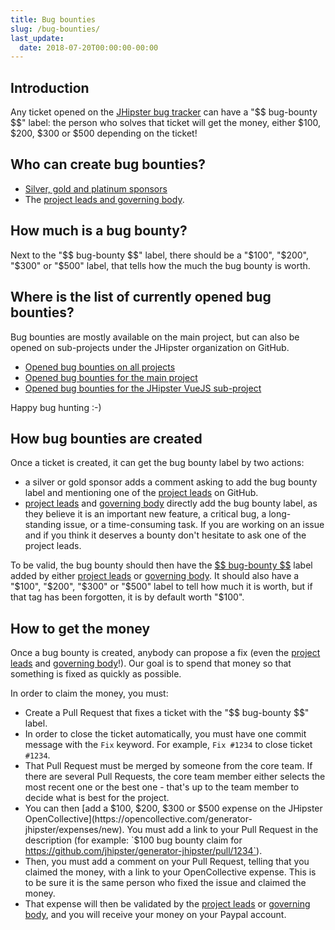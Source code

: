 ```yaml
---
title: Bug bounties
slug: /bug-bounties/
last_update:
  date: 2018-07-20T00:00:00-00:00
---
```


## Introduction

Any ticket opened on the [JHipster bug tracker](https://github.com/jhipster/generator-jhipster/issues) can have a "\$\$ bug-bounty \$\$" label: the person who solves that ticket will get the money, either $100, $200, $300 or $500 depending on the ticket!


## Who can create bug bounties?

- [Silver, gold and platinum sponsors](/sponsors)
- The [project leads and governing body](/team/).


## How much is a bug bounty?

Next to the "\$\$ bug-bounty \$\$" label, there should be a "$100", "$200", "$300" or "$500" label, that tells how the much the bug bounty is worth.


## Where is the list of currently opened bug bounties?

Bug bounties are mostly available on the main project, but can also be opened on sub-projects under the JHipster organization on GitHub.

- [Opened bug bounties on all projects](https://github.com/search?l=&p=1&q=is%3Aissue+is%3Aopen+label%3A%22%24%24+bug-bounty+%24%24%22+user%3Ajhipster+state%3Aopen&ref=advsearch&type=Issues&utf8=%E2%9C%93)
- [Opened bug bounties for the main project](https://github.com/jhipster/generator-jhipster/labels/%24%24%20bug-bounty%20%24%24)
- [Opened bug bounties for the JHipster VueJS sub-project](https://github.com/jhipster/jhipster-vuejs/labels/%24%24%20bug-bounty%20%24%24)

Happy bug hunting :-)


## How bug bounties are created

Once a ticket is created, it can get the bug bounty label by two actions:

- a silver or gold sponsor adds a comment asking to add the bug bounty label and mentioning one of the [project leads](/team/) on GitHub.
- [project leads](/team/) and [governing body](/team/) directly add the bug bounty label, as they believe it is an important new feature, a critical bug, a long-standing issue, or a time-consuming task. If you are working on an issue and if you think it deserves a bounty don't hesitate to ask one of the project leads.

To be valid, the bug bounty should then have the [\$\$ bug-bounty \$\$](https://github.com/jhipster/generator-jhipster/labels/%24%24%20bug-bounty%20%24%24) label added by either
[project leads](/team/) or [governing body](/team/). It should also have a "$100", "$200", "$300" or "$500" label to tell how much it is worth, but if that tag has been forgotten, it is by default worth "$100".


## How to get the money

Once a bug bounty is created, anybody can propose a fix (even the [project leads](/team/) and [governing body](/team/)!). Our goal is to spend that money so that something is fixed as quickly as possible.

In order to claim the money, you must:

- Create a Pull Request that fixes a ticket with the "\$\$ bug-bounty \$\$" label.
- In order to close the ticket automatically, you must have one commit message with the `Fix` keyword. For example, `Fix #1234` to close ticket `#1234`.
- That Pull Request must be merged by someone from the core team. If there are several Pull Requests, the core team member either selects the most recent one or the best one - that's up to the team member to decide what is best for the project.
- You can then [add a $100, $200, $300 or $500 expense on the JHipster OpenCollective](https://opencollective.com/generator-jhipster/expenses/new). You must add a link to your Pull Request in the description (for example: `$100 bug bounty claim for https://github.com/jhipster/generator-jhipster/pull/1234`).
- Then, you must add a comment on your Pull Request, telling that you claimed the money, with a link to your OpenCollective expense. This is to be sure it is the same person who fixed the issue and claimed the money.
- That expense will then be validated by the [project leads](/team/) or [governing body](/team/), and you will receive your money on your Paypal account.
